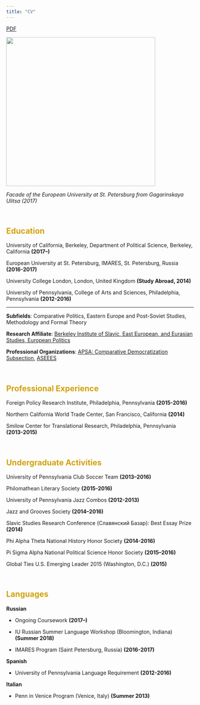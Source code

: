 ```yaml
---
title: "CV"
---
```


[PDF](okpscv.pdf)

<img align="center" src="images/EUSP.jpg" width = "400">

*Facade of the European University at St. Petersburg from Gagarinskaya Ulitsa (2017)*

<br>

<font color="#d2a107">

## Education
</font>

University of California, Berkeley, Department of Political Science, Berkeley, California __(2017--)__

European University at St. Petersburg, IMARES, St. Petersburg, Russia __(2016-2017)__

University College London, London, United Kingdom __(Study Abroad, 2014)__

University of Pennsylvania, College of Arts and Sciences, Philadelphia, Pennsylvania __(2012-2016)__

---

__Subfields__: Comparative Politics, Eastern Europe and Post-Soviet Studies, Methodology and Formal Theory

__Research Affiliate__: [Berkeley Institute of Slavic, East European, and Eurasian Studies, European Politics](https://iseees.berkeley.edu)

__Professional Organizations__: [APSA: Comparative Democratization Subsection](https://www.apsanet.org/section35), [ASEEES](https://www.aseees.org)

<br>
<font color="#d2a107">

## Professional Experience
</font>

Foreign Policy Research Institute, Philadelphia, Pennsylvania __(2015-2016)__

Northern California World Trade Center, San Francisco, California __(2014)__

Smilow Center for Translational Research, Philadelphia, Pennsylvania __(2013-2015)__

<br>
<font color="#d2a107">

## Undergraduate Activities
</font>

University of Pennsylvania Club Soccer Team __(2013–2016)__

Philomathean Literary Society __(2015-2016)__

University of Pennsylvania Jazz Combos __(2012-2013)__

Jazz and Grooves Society __(2014–2016)__

Slavic Studies Research Conference (Славянский Базар): Best Essay Prize __(2014)__

Phi Alpha Theta National History Honor Society __(2014-2016)__

Pi Sigma Alpha National Political Science Honor Society __(2015–2016)__

Global Ties U.S. Emerging Leader 2015 (Washington, D.C.) __(2015)__

<br>
<font color="#d2a107">

## Languages
</font>

__Russian__

* Ongoing Coursework __(2017--)__

* IU Russian Summer Language Workshop (Bloomington, Indiana) __(Summer 2018)__

* IMARES Program (Saint Petersburg, Russia) __(2016-2017)__

__Spanish__

* University of Pennsylvania Language Requirement __(2012-2016)__

__Italian__

* Penn in Venice Program (Venice, Italy) __(Summer 2013)__


